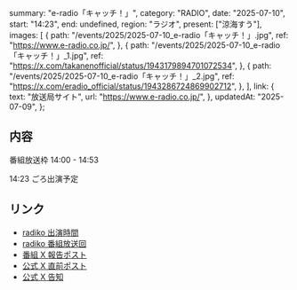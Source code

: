   summary: "e-radio「キャッチ！」",
  category: "RADIO",
  date: "2025-07-10",
  start: "14:23",
  end: undefined,
  region: "ラジオ",
  present: ["涼海すう"],
  images: [
    {
      path: "/events/2025/2025-07-10_e-radio「キャッチ！」.jpg",
      ref: "https://www.e-radio.co.jp/",
    },
    {
      path: "/events/2025/2025-07-10_e-radio「キャッチ！」_1.jpg",
      ref: "https://x.com/takanenofficial/status/1943179894701072534",
    },
    {
      path: "/events/2025/2025-07-10_e-radio「キャッチ！」_2.jpg",
      ref: "https://x.com/eradio_official/status/1943286724869902712",
    },
  ],
  link: {
    text: "放送局サイト",
    url: "https://www.e-radio.co.jp/",
  },
  updatedAt: "2025-07-09",
};

## 内容

番組放送枠 14:00 - 14:53

14:23 ごろ出演予定

## リンク

- [radiko 出演時間](https://radiko.jp/share/?sid=E-RADIO&t=20250710142200)
- [radiko 番組放送回](https://radiko.jp/share/?sid=E-RADIO&t=20250710140000)
- [番組 X 報告ポスト](https://x.com/eradio_official/status/1943286724869902712)
- [公式 X 直前ポスト](https://x.com/takanenofficial/status/1943179894701072534)
- [公式 X 告知](https://x.com/takanenofficial/status/1942871358289195370)
